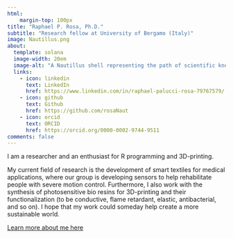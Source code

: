 ```yaml
---
html:
    margin-top: 100px
title: "Raphael P. Rosa, Ph.D."
subtitle: "Research fellow at University of Bergamo (Italy)"
image: Nautillus.png
about:
  template: solana
  image-width: 20em
  image-alt: "A Nautillus shell representing the path of scientific knowledge"
  links:
    - icon: linkedin
      text: LinkedIn
      href: https://www.linkedin.com/in/raphael-palucci-rosa-79767579/
    - icon: github
      text: Github
      href: https://github.com/rosaNaut
    - icon: orcid
      text: ORCID
      href: https://orcid.org/0000-0002-9744-9511
comments: false
---
```


I am a researcher and an enthusiast for R programming and 3D-printing.

My current field of research is the development of smart textiles for medical applications, where our group is developing sensors to help rehabilitate people with severe motion control. Furthermore, I also work with the synthesis of photosensitive bio resins for 3D-printing and their functionalization (to be conductive, flame retardant, elastic, antibacterial, and so on). I hope that my work could someday help create a more sustainable world.

[Learn more about me here](%22about.qmd%22)
